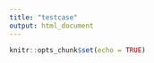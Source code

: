 ```yaml
---
title: "testcase"
output: html_document
---
```


```r
knitr::opts_chunk$set(echo = TRUE)
```

